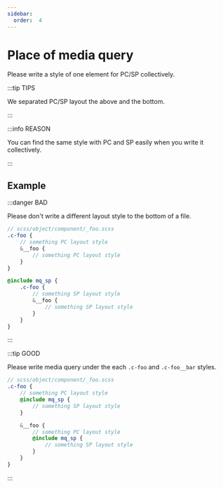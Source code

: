 ```yaml
---
sidebar:
  order:  4
---
```


# Place of media query

Please write a style of one element for PC/SP collectively.

:::tip TIPS

We separated PC/SP layout the above and the bottom.

:::

:::info REASON

You can find the same style with PC and SP easily when you write it collectively.

:::

## Example

:::danger BAD

Please don't write a different layout style to the bottom of a file.

```scss
// scss/object/component/_foo.scss
.c-foo {
    // something PC layout style
    &__foo {
        // something PC layout style
    }
}

@include mq_sp {
    .c-foo {
        // something SP layout style
        &__foo {
            // something SP layout style
        }
    }
}
```

:::

:::tip GOOD

Please write media query under the each `.c-foo` and `.c-foo__bar` styles.

```scss
// scss/object/component/_foo.scss
.c-foo {
    // something PC layout style
    @include mq_sp {
        // something SP layout style
    }

    &__foo {
        // something PC layout style
        @include mq_sp {
            // something SP layout style
        }
    }
}
```

:::
